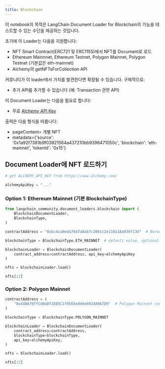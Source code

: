 ```yaml
---
title: Blockchain
---
```


이 notebook의 목적은 LangChain Document Loader for Blockchain의 기능을 테스트할 수 있는 수단을 제공하는 것입니다.

초기에 이 Loader는 다음을 지원합니다:

* NFT Smart Contract(ERC721 및 ERC1155)에서 NFT를 Document로 로드
* Ethereum Mainnnet, Ethereum Testnet, Polygon Mainnet, Polygon Testnet (기본값은 eth-mainnet)
* Alchemy의 getNFTsForCollection API

커뮤니티가 이 loader에서 가치를 발견한다면 확장될 수 있습니다. 구체적으로:

* 추가 API를 추가할 수 있습니다 (예: Transaction 관련 API)

이 Document Loader는 다음을 필요로 합니다:

* 무료 [Alchemy API Key](https://www.alchemy.com/)

출력은 다음 형식을 따릅니다:

* pageContent= 개별 NFT
* metadata=\{'source': '0x1a92f7381b9f03921564a437210bb9396471050c', 'blockchain': 'eth-mainnet', 'tokenId': '0x15'\}

## Document Loader에 NFT 로드하기

```python
# get ALCHEMY_API_KEY from https://www.alchemy.com/

alchemyApiKey = "..."
```

### Option 1: Ethereum Mainnet (기본 BlockchainType)

```python
from langchain_community.document_loaders.blockchain import (
    BlockchainDocumentLoader,
    BlockchainType,
)

contractAddress = "0xbc4ca0eda7647a8ab7c2061c2e118a18a936f13d"  # Bored Ape Yacht Club contract address

blockchainType = BlockchainType.ETH_MAINNET  # default value, optional parameter

blockchainLoader = BlockchainDocumentLoader(
    contract_address=contractAddress, api_key=alchemyApiKey
)

nfts = blockchainLoader.load()

nfts[:2]
```

### Option 2: Polygon Mainnet

```python
contractAddress = (
    "0x448676ffCd0aDf2D85C1f0565e8dde6924A9A7D9"  # Polygon Mainnet contract address
)

blockchainType = BlockchainType.POLYGON_MAINNET

blockchainLoader = BlockchainDocumentLoader(
    contract_address=contractAddress,
    blockchainType=blockchainType,
    api_key=alchemyApiKey,
)

nfts = blockchainLoader.load()

nfts[:2]
```